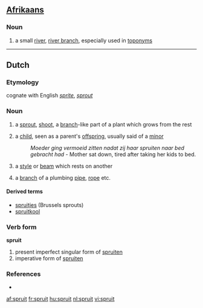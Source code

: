 ==[[Afrikaans]]==

===Noun===
{{infl|af|noun}} {{attention|af|gender?}}

# {{geography|lang=af}} a small [[river]], [[river branch]], especially used in [[toponym]]s

----

==Dutch==

===Etymology===
cognate with English ''[[sprite]]'', ''[[sprout]]''

===Noun===
{{nl-noun}} {{m|f}}

# {{botany|lang=nl}} a [[sprout]], [[shoot]], a [[branch]]-like part of a plant which grows from the rest
# a [[child]], seen as a parent's [[offspring]], usually said of a [[minor]]
#:''Moeder ging vermoeid zitten nadat zij haar spruiten naar bed gebracht had'' - Mother sat down, tired after taking her kids to bed.
# {{construction|lang=nl}} a [[style]] or [[beam]] which rests on another
# a [[branch]] of a plumbing [[pipe]], [[rope]] etc.

====Derived terms====
* [[spruitjes]] (Brussels sprouts)
* [[spruitkool]]

===Verb form===
'''spruit'''

# present imperfect singular form of [[spruiten]]
# imperative form of [[spruiten]]

===References===
* {{R:Koenen}}

[[af:spruit]]
[[fr:spruit]]
[[hu:spruit]]
[[nl:spruit]]
[[vi:spruit]]